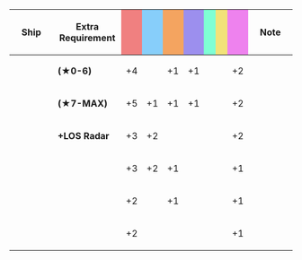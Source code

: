 {|class="wikitable" style="width:100%; text-align: center; vertical-align: middle;"
|-
! style="width: 20%;" | Ship
! style="width: 25%;" | Extra Requirement
! style="width: 5%; background-color: lightcoral;" | {{Firepower}}
! style="width: 5%; background-color: lightskyblue;" | {{Torpedo}}
! style="width: 5%; background-color: sandybrown;" | {{AA}}
! style="width: 5%; background-color: #9C8FEE;" | {{ASW}}
! style="width: 5%; background-color: #7fffd4;" | {{LOS}}
! style="width: 5%; background-color: #F2E279;" | {{Armor}}
! style="width: 5%; background-color: violet;" | {{Evasion}}
! style="width: 20%;" | Note
|-
! rowspan="3"|{{ShipLink|Yuubari/Kai Ni|Yuubari/Kai Ni Toku|Yuubari/Kai Ni D}}
| style="text-align:left;" | '''(★0-6)'''
| +4 || || +1 || +1 || || || +2 
| rowspan="2" style="text-align:left;" | 
|-
| style="text-align:left;" | '''(★7-MAX)'''
| +5 || +1 || +1 || +1 || || || +2 
| rowspan="2" style="text-align:left;" | 
|-
| style="text-align:left;" | '''+LOS Radar'''
| +3 || +2 || || || || || +2 
|-
! {{ShipLink|Nisshin}}
| style="text-align:left;" | 
| +3 || +2 || +1 || || || || +1 
| style="text-align:left;" | 
|-
! {{ShipLink|Yuubari}}
| style="text-align:left;" | 
| +2 || || +1 || || || || +1 
| style="text-align:left;" | 
|-
! {{ShipLink|Katori|Kashima|text=Katori-class|link_class=Katori}}
| style="text-align:left;" | 
| +2 || || || || || || +1 
| style="text-align:left;" | 
|}